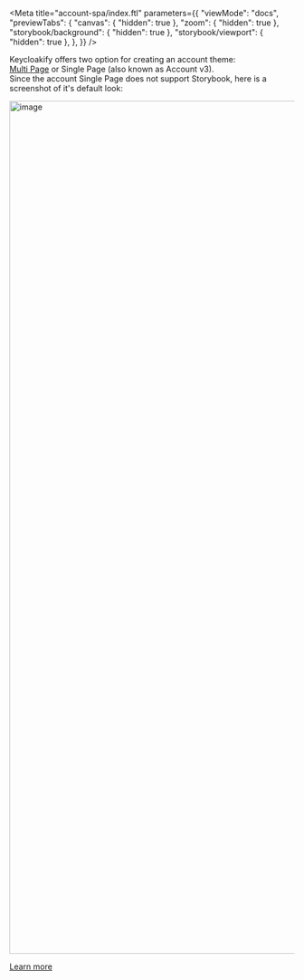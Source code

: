 
<Meta
    title="account-spa/index.ftl" 
    parameters={{
        "viewMode": "docs",
        "previewTabs": {
            "canvas": { "hidden": true },
            "zoom": { "hidden": true },
            "storybook/background": { "hidden": true },
            "storybook/viewport": { "hidden": true },
        },
    }}
/>

<div style={{ "margin": "0 auto", "maxWidth": "700px", "textAlign": "center" }}>

<p>  

Keycloakify offers two option for creating an account theme:  
[Multi Page](https://storybook.keycloakify.dev/?path=/story/account-account-ftl--default) or Single Page (also known as Account v3).  
Since the account Single Page does not support Storybook, here is a screenshot of it's default look:  

<img width="1508" alt="image" src={screenshotPngUrl} />  

[Learn more](https://docs.keycloakify.dev/account-theme)  

</p>


</div>